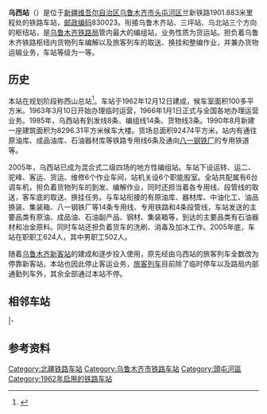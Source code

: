{{noteTA
|1=zh-cn:始发车次; zh-hk:列車班次;
|2=zh-cn:车次; zh-hk:班次;
}}
{{Infobox China railway station
|车站名称 = 乌西站
|图片 = 乌鲁木齐.火车西站 China Xinjiang Urumqi Welcome you to tour t - panoramio.jpg
|图片介绍 = 2008年7月的乌西站
|former = 西山总站、乌鲁木齐西站
|英文名称 = Urumqi West Railway Station
|车站代码 = 42428<ref>{{cite book|title=中华人民共和国铁路车站代码（GB/T 10302-2010）|publisher=中国标准出版社|year=2010|isbn=155066140495|ignore-isbn-error=true|pages=38}}</ref>
|电报码 = WXR<ref>{{cite book|author=铁道部电子计算技术中心, 铁道部运输局|title=铁路车站站名代码表：TMIS使用|publisher=中国铁道出版社|location=北京|year=1998|isbn=9787113030995|pages=97}}</ref><ref>{{cite book|author=[[中华人民共和国铁道部|中华人民共和国铁道部]]|title=铁路电报站名略号（2012）|publisher=中国铁道出版社|location=北京|year=2012|unified=15113·3468|pages=135}}</ref>
|拼音码 = WXI
|车站类型 = [[编组站|编组站]]、[[货运站|货运站]]
|车站位置 = {{PRC}}[[新疆维吾尔自治区|新疆维吾尔自治区]][[乌鲁木齐市|乌鲁木齐市]][[头屯河区|头屯河区]]
|坐标 = {{coord|43|52|05|N|87|25|05|E|display=inline,title}}
|归属 = [[乌鲁木齐局集团|乌鲁木齐局集团]]
|线路 = [[北疆铁路|北疆铁路]]、[[乌将铁路|乌将铁路]]
|车站等级 = [[二等站_(中铁)|二等站]]
}}
'''乌西站'''（{{ug|ئۈرۈمچی غەربىي بېكىتى|lat=Ürümchi gherbiy békiti}}）是位于[[新疆维吾尔自治区|新疆维吾尔自治区]][[乌鲁木齐市|乌鲁木齐市]][[头屯河区|头屯河区]]兰新铁路1901.883米里程处的铁路车站，[[邮政编码|邮政编码]]830023。衔接乌鲁木齐站、三坪站、乌北站三个方向的枢纽站，是[[乌鲁木齐铁路局|乌鲁木齐铁路局]]管内最大的编组站，业务性质为货运站。担负着乌鲁木齐铁路枢纽内货物列车编解以及旅客列车的取送、换挂和整编作业，并兼办货物运输业务，车站等级为一等。
== 历史 ==
本站在规划阶段称西山总站<ref name="xjrail">{{cite book|author=新疆维吾尔自治区地方志编委会|title=新疆通志·铁道志|publisher=新疆人民出版社|year=1999|isbn=7-228-05335-4}}</ref>{{rp|64}}。车站于1962年12月12日建成，候车室面积100多平方米。1963年3月10日开始办理临时运营，1966年1月1日正式与全国各地办理运营业务。1985年，乌西站有到发线8条、编组线14条、货物线3条。1990年8月新建一座建筑面积为8296.31平方米候车大楼。货场总面积92474平方米，站内有通往原油库、成品油库、石油器材库等铁路专用线6条及通向[[八一钢铁厂|八一钢铁厂]]的专用铁道等。

2005年，乌西站已成为混合式二级四场的地方性编组站。车站下设运转、运二、驼峰、客运、货运、维修6个作业车间，站机关设6个职能股室。全站共配属有6台调车机，担负着货物列车的到发、编解作业，同时还担当着各专用线、段管线的取送，客车底的取送、换挂任务。与车站衔接的有原油库、器材库、中油化工、油品换装、集装箱、八一钢铁厂等14条专用线、专用铁路和4条段管线，车站发送的主要品类有原油、成品油、石油副产品、钢材、集装箱等，到达的主要品类有石油器材和冶金原料。同时车站还担负着货车的洗刷、消毒及加冰工作。2005年底，车站在职职工624人，其中男职工502人。 

随着[[乌鲁木齐新客站|乌鲁木齐新客站]]的建成和逐步投入使用，原先经由乌西站的旅客列车全数改为停靠新客站，本站也因此停止客运业务，[[旅客列车|旅客列车]]目前除了临时停车以及路局内部通勤列车外，其余全部通过本站不停。
== 相邻车站 ==
{{start rail box|[[File:China_Railways.svg|16px]] [[中国铁路|中国铁路]]}}
{{s-inop|[[乌鲁木齐站|乌鲁木齐站]]|兰新线{{站|兰州}}方向}}
{{s-line|[[北疆铁路|北疆铁路]]}}
{{s-inop|[[三坪站|三坪站]]|{{站|阿拉山口}}方向}}
|-
{{Terminus}}
{{s-line|[[乌将铁路|乌将铁路]]|([[北疆铁路支线|北疆铁路支线]])}}
{{s-inop|[[乌北站|乌北站]]|{{站|将军庙}}、{{站|芦草沟}}方向}}
{{end box}}

== 参考资料 ==
{{commonscat|Urumqi West Railway Station}}
{{reflist}}

{{北疆铁路}}
{{乌将铁路}}
{{中国铁路编组站}}

[[Category:北疆铁路车站|Category:北疆铁路车站]]
[[Category:乌鲁木齐市铁路车站|Category:乌鲁木齐市铁路车站]]
[[Category:頭屯河區|Category:頭屯河區]]
[[Category:1962年启用的铁路车站|Category:1962年启用的铁路车站]]